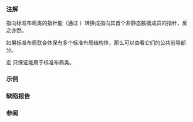 {{cpp/types/traits/is|1=is_standard_layout
|description=
如果 {{tt|T}} 是[[cpp/named req/StandardLayoutType|标准布局类型]]，那么提供的成员常量 {{tt|value}} 等于 {{c|true}}。对于其它任何类型，{{tt|value}} 等于 {{c|false}}。

如果 {{c/core|std::remove_all_extents_t&lt;T&gt;}} 是不完整类型且不是（可有 cv 限定的）{{c/core|void}}，那么行为未定义。
|inherit_desc={{tt|T}} 是标准布局类型
}}

===注解===
指向标准布局类的指针能（通过 {{c/core|reinterpret_cast}}）转换成指向其首个非静态数据成员的指针，反之亦然。

如果标准布局联合体保有多个标准布局结构体，那么可以查看它们的公共前导部分。

宏 {{lc|offsetof}} 只保证能用于标准布局类。

===示例===
{{example
|code=
#include &lt;type_traits&gt;

struct A { int m; };
static_assert(std::is_standard_layout_v&lt;A&gt; == true);

class B: public A { int m; };
static_assert(std::is_standard_layout_v&lt;B&gt; == false);

struct C { virtual void foo(); };
static_assert(std::is_standard_layout_v&lt;C&gt; == false);

int main() {}
|output=
}}

===缺陷报告===
{{dr list begin}}
{{dr list item|wg=lwg|dr=2015|std=C++11|before={{tt|T}} 可以是不完整类类型的未知边界数组|after=此时行为未定义}}
{{dr list end}}

===参阅===
{{dsc begin}}
{{dsc inc|cpp/types/dsc is_trivially_copyable}}
{{dsc inc|cpp/types/dsc is_pod}}
{{dsc inc|cpp/types/dsc offsetof}}
{{dsc end}}

{{langlinks|de|en|es|fr|it|ja|pt|ru}}